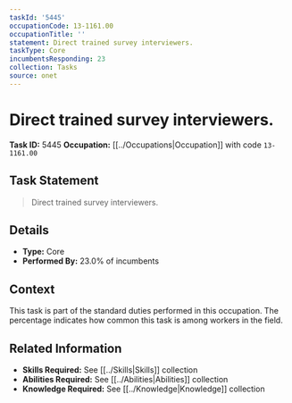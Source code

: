 ```yaml
---
taskId: '5445'
occupationCode: 13-1161.00
occupationTitle: ''
statement: Direct trained survey interviewers.
taskType: Core
incumbentsResponding: 23
collection: Tasks
source: onet
---
```

# Direct trained survey interviewers.

**Task ID:** 5445
**Occupation:** [[../Occupations|Occupation]] with code `13-1161.00`

## Task Statement

> Direct trained survey interviewers.

## Details

- **Type:** Core
- **Performed By:** 23.0% of incumbents

## Context

This task is part of the standard duties performed in this occupation. The percentage indicates how common this task is among workers in the field.

## Related Information

- **Skills Required:** See [[../Skills|Skills]] collection
- **Abilities Required:** See [[../Abilities|Abilities]] collection
- **Knowledge Required:** See [[../Knowledge|Knowledge]] collection
